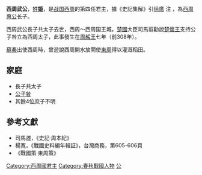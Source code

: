 '''西周武公'''，[[姓|姓]]'''[[姬姓|姬]]'''，是[[戰國_(中國)|战国]][[西周国|西周]]的第四任君主，據《史記集解》引[[徐廣|徐廣]] 注 ，為[[西周惠公|西周惠公]]长子。

西周武公長子共太子去世，西周～西周国王城。[[楚国|楚國]]大臣司馬翦勸說[[楚懷王|楚懷王]]支持公子咎立為西周太子，此事發生在[[周赧王|周赧王]]七年（前308年）。

[[苏秦|蘇秦]]出使西周時，曾遊說西周開水放閘使[[东周国|東周]]得以灌溉稻田。

==家庭==
*長子共太子
*[[西周文公|公子咎]]
*其餘4位庶子不明

{{start box}}
{{s-before|父[[西周惠公|西周惠公]]}}
{{s-title|[[戰國|戰國]][[西周国|西周]]君主|？－？}}
{{s-after|子[[西周文公|西周文公]]}}
{{end box}}

==參考文獻==
*司馬遷，《史記·周本紀》
*楊寬，《戰國史料編年輯証》，台灣商務，第605-606頁
*《戰國策·東周策》

[[Category:西周國君主|Category:西周國君主]]
[[Category:春秋戰國人物|Category:春秋戰國人物]]
[[Category:諡武|公]]